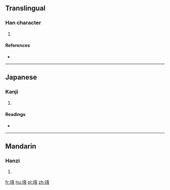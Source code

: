 ==Translingual==

===Han character===
{{Han char|rn=96|rad=玉|as=07|sn=11|four=1315<sub>0</sub>|canj=一土竹手戈 (MGHQI)}}

# {{defn|Han|sort=玉07}}

====References====
* {{Han ref|kx=0732.050|dkj=20987|hdz=21117.090|uh=73F4|ud=29684|bh=D678|bd=54904}}

----

==Japanese==

===Kanji===
{{ja-kanji|grade=|rs=玉07}}

# {{defn|lang=ja|sort=玉07}}

====Readings====
* {{ja-readings|on=[[が]] (ga)|kun=}}

----

==Mandarin==

===Hanzi===
{{cmn-hanzi|pin=[[é]] ([[e2]])|wg=o<sup>2</sup>}}

# {{defn|lang=cmn|sort=玉07}}

[[fr:珴]]
[[hu:珴]]
[[pl:珴]]
[[zh:珴]]